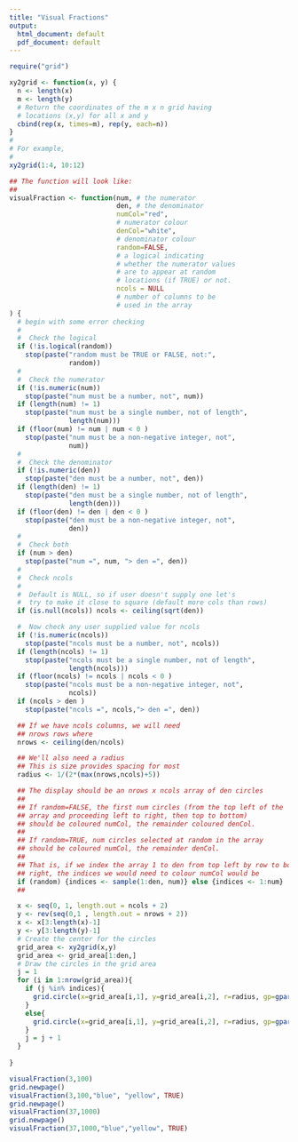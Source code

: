 ---
title: "Visual Fractions"
output:
  html_document: default
  pdf_document: default
---


```{r}
require("grid")
```


```{r}
xy2grid <- function(x, y) {
  n <- length(x)
  m <- length(y)
  # Return the coordinates of the m x n grid having
  # locations (x,y) for all x and y
  cbind(rep(x, times=m), rep(y, each=n))
}
#
# For example,
# 
xy2grid(1:4, 10:12)
```

```{r}
## The function will look like:
## 
visualFraction <- function(num, # the numerator
                           den, # the denominator
                           numCol="red",
                           # numerator colour
                           denCol="white",
                           # denominator colour
                           random=FALSE,
                           # a logical indicating
                           # whether the numerator values
                           # are to appear at random
                           # locations (if TRUE) or not.
                           ncols = NULL
                           # number of columns to be
                           # used in the array
) {
  # begin with some error checking
  #
  #  Check the logical
  if (!is.logical(random))
    stop(paste("random must be TRUE or FALSE, not:",
               random))
  #
  #  Check the numerator
  if (!is.numeric(num))
    stop(paste("num must be a number, not", num))
  if (length(num) != 1)
    stop(paste("num must be a single number, not of length",
               length(num)))
  if (floor(num) != num | num < 0 )
    stop(paste("num must be a non-negative integer, not",
               num))
  #
  #  Check the denominator
  if (!is.numeric(den))
    stop(paste("den must be a number, not", den))
  if (length(den) != 1)
    stop(paste("den must be a single number, not of length",
               length(den)))
  if (floor(den) != den | den < 0 )
    stop(paste("den must be a non-negative integer, not",
               den))
  #
  #  Check both
  if (num > den)
    stop(paste("num =", num, "> den =", den))
  #
  #  Check ncols
  #
  #  Default is NULL, so if user doesn't supply one let's
  #  try to make it close to square (default more cols than rows)
  if (is.null(ncols)) ncols <- ceiling(sqrt(den))

  #  Now check any user supplied value for ncols
  if (!is.numeric(ncols))
    stop(paste("ncols must be a number, not", ncols))
  if (length(ncols) != 1)
    stop(paste("ncols must be a single number, not of length",
               length(ncols)))
  if (floor(ncols) != ncols | ncols < 0 )
    stop(paste("ncols must be a non-negative integer, not",
               ncols))
  if (ncols > den )
    stop(paste("ncols =", ncols,"> den =", den))

  ## If we have ncols columns, we will need
  ## nrows rows where
  nrows <- ceiling(den/ncols)

  ## We'll also need a radius
  ## This is size provides spacing for most
  radius <- 1/(2*(max(nrows,ncols)+5))

  ## The display should be an nrows x ncols array of den circles
  ## 
  ## If random=FALSE, the first num circles (from the top left of the
  ## array and proceeding left to right, then top to bottom) 
  ## should be coloured numCol, the remainder coloured denCol.
  ## 
  ## If random=TRUE, num circles selected at random in the array
  ## should be coloured numCol, the remainder denCol.
  ## 
  ## That is, if we index the array 1 to den from top left by row to bottom
  ## right, the indices we would need to colour numCol would be
  if (random) {indices <- sample(1:den, num)} else {indices <- 1:num}
  ##

  x <- seq(0, 1, length.out = ncols + 2)
  y <- rev(seq(0,1 , length.out = nrows + 2))
  x <- x[3:length(x)-1]
  y <- y[3:length(y)-1]
  # Create the center for the circles
  grid_area <- xy2grid(x,y)
  grid_area <- grid_area[1:den,]
  # Draw the circles in the grid area
  j = 1
  for (i in 1:nrow(grid_area)){
    if (j %in% indices){
      grid.circle(x=grid_area[i,1], y=grid_area[i,2], r=radius, gp=gpar(fill=numCol))
    }
    else{
      grid.circle(x=grid_area[i,1], y=grid_area[i,2], r=radius, gp=gpar(fill=denCol))
    }
    j = j + 1
  }
  
}

visualFraction(3,100)
grid.newpage()
visualFraction(3,100,"blue", "yellow", TRUE)
grid.newpage()
visualFraction(37,1000)
grid.newpage()
visualFraction(37,1000,"blue","yellow", TRUE)
```


